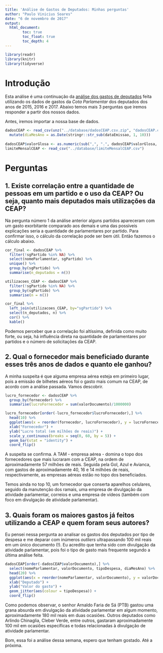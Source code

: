 ```yaml
---
title: 'Análise de Gastos de Deputados: Minhas perguntas'
author: "Paulo Vinicius Soares"
date: "6 de novembro de 2017"
output: 
  html_document:
        toc: true
        toc_float: true
        toc_depth: 4
---
```


```r
library(readr)
library(knitr)
library(tidyverse)
```

# Introdução
Esta análise é uma continuação da [análise dos gastos de deputados](https://rpubs.com/paul0vinicius/analise_gastos_deputados) feita utilizando os dados de gastos da _Cota Parlamentar_ dos deputados dos anos de 2015, 2016 e 2017. Abaixo temos mais 3 perguntas que iremos responder a partir dos nossos dados.

Antes, iremos importar a nossa base de dados.
```r
dadosCEAP <- read_csv(unz("../database/dadosCEAP.csv.zip", "dadosCEAP.csv")) %>%
  mutate(diaMesAno = as.Date(stringr::str_sub(dataEmissao, 1, 10)))
  
dadosCEAP$valorGlosa <- as.numeric(sub(",", ".", dadosCEAP$valorGlosa, fixed = TRUE)) 
limiteMensalCEAP <- read_csv("../database/limiteMensalCEAP.csv")
```

# Perguntas

## 1. Existe correlação entre a quantidade de pessoas em um partido e o uso da CEAP? Ou seja, quanto mais deputados mais utilizações da CEAP?

Na pergunta número 1 da análise anterior alguns partidos apareceram com um gasto exorbitante comparado aos demais e uma das possíveis explicações seria a quantidade de parlamentares por partido. Para confirmar isso, o cálculo da correlação pode ser bem útil. Então fazemos o cálculo abaixo.

```r
cor_final <- dadosCEAP %>%
  filter(!sgPartido %in% NA) %>%
  select(nomeParlamentar, sgPartido) %>%
  unique() %>%
  group_by(sgPartido) %>%
  summarise(n_deputados = n())

utilizacoes_CEAP <- dadosCEAP %>%
  filter(!sgPartido %in% NA) %>%
  group_by(sgPartido) %>%
  summarise(n = n())

cor_final %>%
  left_join(utilizacoes_CEAP, by="sgPartido") %>%
  select(n_deputados, n) %>%
  cor() %>%
  kable()
```

Podemos perceber que a correlação foi altíssima, definida como muito forte, ou seja, há influência direta na quantidade de parlamentares por partidos e o número de solicitações da CEAP.

## 2. Qual o fornecedor mais beneficiado durante esses três anos de dados e quanto ele ganhou?

A minha suspeita é que alguma empresa aérea esteja em primeiro lugar, pois a emissão de bilhetes aéreos foi o gasto mais comum na CEAP, de acordo com a análise passada. Vamos descobrir.

```r
lucro_fornecedor <- dadosCEAP %>%
  group_by(fornecedor) %>%
  summarise(lucroFornecedor = sum(valorDocumento)/1000000)

lucro_fornecedor[order(-lucro_fornecedor$lucroFornecedor),] %>%
  head(10) %>%
  ggplot(aes(x = reorder(fornecedor, lucroFornecedor), y = lucroFornecedor)) + 
  xlab("Fornecedor") +
  ylab("Lucro total (em milhões de reais)") +
  scale_y_continuous(breaks = seq(0, 60, by = 5)) +
  geom_bar(stat = "identity") +
  coord_flip()
```

A suspeita se confirma. A TAM - empresa aérea - domina o topo dos fornecedores que mais lucraram com a CEAP, na ordem de aproximadamente 57 milhões de reais. Seguida pela Gol, Azul e Avianca, com gastos de aproximadamente 40, 16 e 14 milhões de reais, respectivamente, as empresas aéreas estão no topo dos beneficiados.

Temos ainda no top 10, um fornecedor que conserta aparelhos celulares, seguido da manutenção dos ramais, uma empresa de divulgação da atividade parlamentar, correios e uma empresa de vídeos (também com foco em divulgação de atividade parlamentar).

## 3. Quais foram os maiores gastos já feitos utilizando a CEAP e quem foram seus autores?

Eu pensei nessa pergunta ao analisar os gastos dos deputados por tipo de despesa e me deparar com inúmeros _outliers_ ultrapassando 100 mil reais em um único documento (!). Eu acredito que tenha sido com divulgação da atividade parlamentar, pois foi o tipo de gasto mais frequente segundo a última análise feita.

```r
dadosCEAP[order(-dadosCEAP$valorDocumento),] %>%
  select(nomeParlamentar, valorDocumento, tipoDespesa, diaMesAno) %>%
  head(20) %>%
  ggplot(aes(x = reorder(nomeParlamentar, valorDocumento), y = valorDocumento)) + 
  xlab("Deputado") +
  ylab("Valor do gasto") +
  geom_jitter(aes(colour = tipoDespesa)) +
  coord_flip()
```

Como podemos observar, o senhor Arnaldo Faria de Sá (PTB) gastou uma grana absurda em divulgação da atividade parlamentar em algum momento, aproximadamente 180 mil reais em duas ocasiões. Outros deputados como Arlindo Chinaglia, Cleber Verde, entre outros, gastaram aproximadamente 100 mil em ocasiões específicas e todas relacionadas à divulgação de atividade parlamentar.

Bom, essa foi a análise dessa semana, espero que tenham gostado.
Até a próxima.

